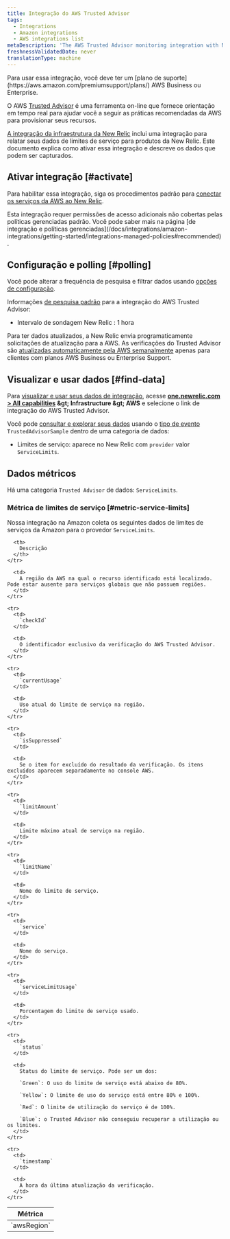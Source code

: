 ```yaml
---
title: Integração do AWS Trusted Advisor
tags:
  - Integrations
  - Amazon integrations
  - AWS integrations list
metaDescription: 'The AWS Trusted Advisor monitoring integration with New Relic: what data it reports, and how to enable it.'
freshnessValidatedDate: never
translationType: machine
---
```


<Callout variant="tip">
  Para usar essa integração, você deve ter um [plano de suporte](https://aws.amazon.com/premiumsupport/plans/) AWS Business ou Enterprise.
</Callout>

O AWS [Trusted Advisor](https://aws.amazon.com/premiumsupport/technology/trusted-advisor/) é uma ferramenta on-line que fornece orientação em tempo real para ajudar você a seguir as práticas recomendadas da AWS para provisionar seus recursos.

[A integração da infraestrutura da New Relic](/docs/infrastructure/introduction-infra-monitoring) inclui uma integração para relatar seus dados de limites de serviço para produtos da New Relic. Este documento explica como ativar essa integração e descreve os dados que podem ser capturados.

## Ativar integração [#activate]

Para habilitar essa integração, siga os procedimentos padrão para [conectar os serviços da AWS ao New Relic](/docs/infrastructure/infrastructure-integrations/getting-started/connect-aws-integrations-infrastructure).

<Callout variant="important">
  Esta integração requer permissões de acesso adicionais não cobertas pelas políticas gerenciadas padrão. Você pode saber mais na página [de integração e políticas gerenciadas](/docs/integrations/amazon-integrations/getting-started/integrations-managed-policies#recommended) .
</Callout>

## Configuração e polling [#polling]

Você pode alterar a frequência de pesquisa e filtrar dados usando [opções de configuração](/docs/integrations/new-relic-integrations/getting-started/configure-polling-frequency-data-collection-cloud-integrations).

Informações [de pesquisa padrão](/docs/infrastructure/amazon-integrations/aws-integrations-list/aws-polling-intervals-infrastructure-integrations) para a integração do AWS Trusted Advisor:

* Intervalo de sondagem New Relic : 1 hora

Para ter dados atualizados, a New Relic envia programaticamente solicitações de atualização para a AWS. As verificações do Trusted Advisor são [atualizadas automaticamente pela AWS semanalmente](https://aws.amazon.com/premiumsupport/faqs/#TArefresh) apenas para clientes com planos AWS Business ou Enterprise Support.

## Visualizar e usar dados [#find-data]

Para [visualizar e usar seus dados de integração](/docs/infrastructure/integrations/find-use-infrastructure-integration-data), acesse <DNT>**[one.newrelic.com &gt; All capabilities](https://one.newrelic.com/all-capabilities) &amp;gt; Infrastructure &amp;gt; AWS**</DNT> e selecione o link de integração do AWS Trusted Advisor.

Você pode [consultar e explorar seus dados](/docs/using-new-relic/data/understand-data/query-new-relic-data) usando o [tipo de evento](/docs/data-apis/understand-data/new-relic-data-types/#event-data) `TrustedAdvisorSample` dentro de uma categoria de dados:

* Limites de serviço: aparece no New Relic com `provider` valor `ServiceLimits`.

## Dados métricos

Há uma categoria `Trusted Advisor` de dados: `ServiceLimits`.

### Métrica de limites de serviço [#metric-service-limits]

Nossa integração na Amazon coleta os seguintes dados de limites de serviços da Amazon para o provedor `ServiceLimits`.

<table>
  <thead>
    <tr>
      <th style={{ width: "275px" }}>
        Métrica
      </th>

      <th>
        Descrição
      </th>
    </tr>
  </thead>

  <tbody>
    <tr>
      <td>
        `awsRegion`
      </td>

      <td>
        A região da AWS na qual o recurso identificado está localizado. Pode estar ausente para serviços globais que não possuem regiões.
      </td>
    </tr>

    <tr>
      <td>
        `checkId`
      </td>

      <td>
        O identificador exclusivo da verificação do AWS Trusted Advisor.
      </td>
    </tr>

    <tr>
      <td>
        `currentUsage`
      </td>

      <td>
        Uso atual do limite de serviço na região.
      </td>
    </tr>

    <tr>
      <td>
        `isSuppressed`
      </td>

      <td>
        Se o item for excluído do resultado da verificação. Os itens excluídos aparecem separadamente no console AWS.
      </td>
    </tr>

    <tr>
      <td>
        `limitAmount`
      </td>

      <td>
        Limite máximo atual de serviço na região.
      </td>
    </tr>

    <tr>
      <td>
        `limitName`
      </td>

      <td>
        Nome do limite de serviço.
      </td>
    </tr>

    <tr>
      <td>
        `service`
      </td>

      <td>
        Nome do serviço.
      </td>
    </tr>

    <tr>
      <td>
        `serviceLimitUsage`
      </td>

      <td>
        Porcentagem do limite de serviço usado.
      </td>
    </tr>

    <tr>
      <td>
        `status`
      </td>

      <td>
        Status do limite de serviço. Pode ser um dos:

        `Green`: O uso do limite de serviço está abaixo de 80%.

        `Yellow`: O limite de uso do serviço está entre 80% e 100%.

        `Red`: O limite de utilização do serviço é de 100%.

        `Blue`: o Trusted Advisor não conseguiu recuperar a utilização ou os limites.
      </td>
    </tr>

    <tr>
      <td>
        `timestamp`
      </td>

      <td>
        A hora da última atualização da verificação.
      </td>
    </tr>
  </tbody>
</table>
